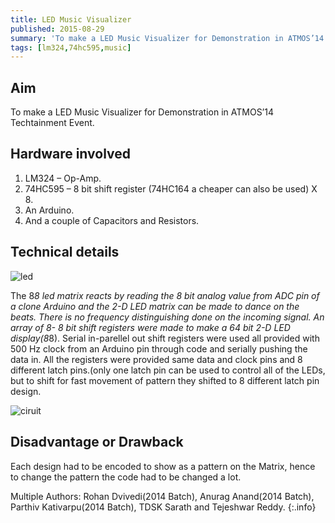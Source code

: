 ```yaml
---
title: LED Music Visualizer
published: 2015-08-29
summary: 'To make a LED Music Visualizer for Demonstration in ATMOS’14 Techtainment Event.'
tags: [lm324,74hc595,music]
---
```


## Aim
To make a LED Music Visualizer for Demonstration in ATMOS’14 Techtainment Event.
<!--more-->
## Hardware involved
1. LM324 – Op-Amp.
2. 74HC595 – 8 bit shift register (74HC164 a cheaper can also be used) X 8.
3. An Arduino.
4. And a couple of Capacitors and Resistors.

## Technical details
<Image
  src='/static/images/blog/LED-Music-Vis/led.png'
  alt='led'
  width='auto'
  height='auto'
/>

The 8*8 led matrix reacts by reading the 8 bit analog value from ADC pin of a clone Arduino and the 2-D LED matrix can be made to dance on the beats. There is no frequency distinguishing done on the incoming signal.
An array of 8- 8 bit shift registers were made to make a 64 bit 2-D LED display(8*8). Serial in-parellel out shift registers were used all provided with 500 Hz clock from an Arduino pin through code and serially pushing the data in.
All the registers were provided same data and clock pins and 8 different latch pins.(only one latch pin can be used to control all of the LEDs, but to shift for fast movement of pattern they shifted to 8 different latch pin design.


<Image
  src='/static/images/blog/LED-Music-Vis/circuit.png'
  alt='ciruit'
  width='auto'
  height='auto'
/>

<EmbedItem url='https://www.youtube.com/embed/f7IMDipX1JE' />

## Disadvantage or Drawback
Each design had to be encoded to show as a pattern on the Matrix, hence to change the pattern the code had to be changed a lot.


Multiple Authors: Rohan Dvivedi(2014 Batch), Anurag Anand(2014 Batch), Parthiv Kativarpu(2014 Batch), TDSK Sarath and Tejeshwar Reddy.
{:.info}